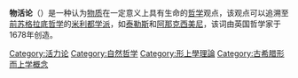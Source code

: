 '''物活论'''（{{lang-en|Hylozoism}}）是一种认为[[物质|物质]]在一定意义上具有生命的[[哲学|哲学]]观点，该观点可以追溯至[[前苏格拉底哲学|前苏格拉底哲学]]的[[米利都学派|米利都学派]]，如[[泰勒斯|泰勒斯]]和[[阿那克西美尼|阿那克西美尼]]，该词由英国哲学家{{le|拉尔夫·库德沃思|Ralph Cudworth}}于1678年创造。

[[Category:活力论|Category:活力论]]
[[Category:自然哲学|Category:自然哲学]]
[[Category:形上學理論|Category:形上學理論]]
[[Category:古希腊形而上学概念|Category:古希腊形而上学概念]]